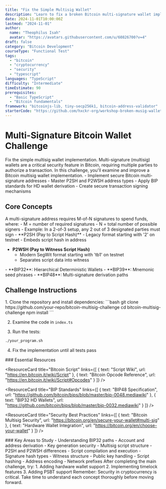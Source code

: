 ```yaml
---
title: "Fix the Simple Multisig Wallet"
description: "Learn to fix a broken Bitcoin multi-signature wallet implementation"
date: 2024-11-01T10:00:00Z
lastmod: "2024-11-01"
author: 
  name: "Theophilus Isah"
  avatar: "https://avatars.githubusercontent.com/u/60826700?v=4"
draft: false
category: "Bitcoin Development"
courseType: "Functional Test"
tags: 
  - "bitcoin"
  - "cryptocurrency"
  - "security"
  - "typescript"
languages: "TypeScript"
difficulty: "Intermediate"
timeEstimate: 90
prerequisites: 
  - "Basic TypeScript"
  - "Bitcoin fundamentals"
framework: "bitcoinjs-lib, tiny-secp256k1, bitcoin-address-validator"
starterCode: "https://github.com/hxckr-org/workshop-broken-musig-wallet-debugging--ts"
---
```


# Multi-Signature Bitcoin Wallet Challenge

<ChallengeBrief>
Fix the simple multisig wallet implementation. Multi-signature (multisig) wallets are a critical security feature in Bitcoin, requiring multiple parties to authorize a transaction. In this challenge, you'll examine and improve a Bitcoin multisig wallet implementation.
</ChallengeBrief>

<LearningObjectives>
- Implement secure Bitcoin multi-signature addresses
- Master P2SH and P2WSH address types
- Apply BIP standards for HD wallet derivation
- Create secure transaction signing mechanisms
</LearningObjectives>

## Core Concepts

<ConceptCard title="Bitcoin Multi-Signature Fundamentals">
A multi-signature address requires M-of-N signatures to spend funds, where:
- M = number of required signatures
- N = total number of possible signers
- Example: In a 2-of-3 setup, any 2 out of 3 designated parties must sign
</ConceptCard>

<ConceptCard title="Address Types">
- **P2SH (Pay to Script Hash)**
  - Legacy format starting with '2' on testnet
  - Embeds script hash in address
  
- **P2WSH (Pay to Witness Script Hash)**
  - Modern SegWit format starting with 'tb1' on testnet
  - Separates script data into witness
</ConceptCard>

<ConceptCard title="Important BIP Standards">
- **BIP32**: Hierarchical Deterministic Wallets
- **BIP39**: Mnemonic seed phrases
- **BIP48**: Multi-signature derivation paths
</ConceptCard>

## Challenge Instructions

<SetupSteps>
1. Clone the repository and install dependencies:
```bash
git clone https://github.com/your-repo/bitcoin-multisig-challenge
cd bitcoin-multisig-challenge
npm install
```

2. Examine the code in `index.ts`

3. Run the tests:
```bash
./your_program.sh
```

4. Fix the implementation until all tests pass
</SetupSteps>

<ResourceSection>
### Essential Resources

<ResourceCard 
  title="Bitcoin Script"
  links={[
    { text: "Script Wiki", url: "https://en.bitcoin.it/wiki/Script" },
    { text: "Bitcoin Opcode Reference", url: "https://en.bitcoin.it/wiki/Script#Opcodes" }
  ]}
/>

<ResourceCard 
  title="BIP Standards"
  links={[
    { text: "BIP48 Specification", url: "https://github.com/bitcoin/bips/blob/master/bip-0048.mediawiki" },
    { text: "BIP32 HD Wallets", url: "https://github.com/bitcoin/bips/blob/master/bip-0032.mediawiki" }
  ]}
/>

<ResourceCard 
  title="Security Best Practices"
  links={[
    { text: "Bitcoin Multisig Security", url: "https://bitcoin.org/en/secure-your-wallet#multi-sig" },
    { text: "Hardware Wallet Integration", url: "https://bitcoin.org/en/choose-your-wallet" }
  ]}
/>
</ResourceSection>

<StudyTopics>
### Key Areas to Study

<TopicCard title="HD Wallet Derivation">
- Understanding BIP32 paths
- Account and address derivation
- Key generation security
</TopicCard>

<TopicCard title="Bitcoin Script">
- Multisig script structure
- P2SH and P2WSH differences
- Script compilation and execution
</TopicCard>

<TopicCard title="Transaction Signing">
- Signature hash types
- Witness structure
- Public key handling
</TopicCard>

<TopicCard title="Address Generation">
- Script hashing
- Address encoding
- Network prefixes
</TopicCard>
</StudyTopics>

<BonusChallenges>
After completing the main challenge, try:
1. Adding hardware wallet support
2. Implementing timelock features
3. Adding PSBT support
</BonusChallenges>

<SecurityNote>
Remember: Security in cryptocurrency is critical. Take time to understand each concept thoroughly before moving forward.
</SecurityNote>

<ChallengeStatus />